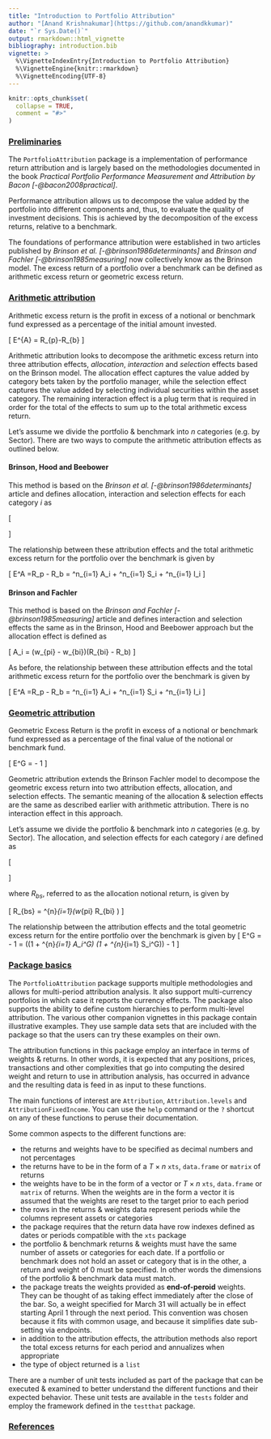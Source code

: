 ```yaml
---
title: "Introduction to Portfolio Attribution"
author: "[Anand Krishnakumar](https://github.com/anandkkumar)"
date: "`r Sys.Date()`"
output: rmarkdown::html_vignette
bibliography: introduction.bib
vignette: >
  %\VignetteIndexEntry{Introduction to Portfolio Attribution}
  %\VignetteEngine{knitr::rmarkdown}
  %\VignetteEncoding{UTF-8}
---
```


```r
knitr::opts_chunk$set(
  collapse = TRUE,
  comment = "#>"
)
```

### <ins>Preliminaries</ins>

The `PortfolioAttribution` package is a implementation of performance return attribution and is largely based on the methodologies documented in the book _Practical Portfolio Performance Measurement and Attribution by Bacon [-@bacon2008practical]_.

Performance attribution allows us to decompose the value added by the portfolio into different components and, thus, to evaluate the quality of investment decisions. This is achieved by the decomposition of the excess returns, relative to a benchmark.

The foundations of performance attribution were established in two articles published by _Brinson et al. [-@brinson1986determinants]_ and _Brinson and Fachler [-@brinson1985measuring]_ now collectively know as the Brinson model. The excess return of a portfolio over a benchmark can be defined as arithmetic excess return or geometric excess return.

### <ins>Arithmetic attribution</ins>
Arithmetic excess return is the profit in excess of a notional or benchmark fund expressed as a percentage of the initial amount invested.

\[
E^{A} = R_{p}-R_{b}
\]


Arithmetic attribution looks to decompose the arithmetic excess return into three attribution effects, _allocation_, _interaction_ and _selection_ effects based on the Brinson model. The allocation effect captures the value added by category bets taken by the portfolio manager, while the selection effect captures the value added by selecting individual securities within the asset category. The remaining interaction effect is a plug term that is required in order for the total of the effects to sum up to the total arithmetic excess return.

Let's assume we divide the portfolio & benchmark into $n$ categories (e.g. by Sector). There are two ways to compute the arithmetic attribution effects as outlined below.

#### Brinson, Hood and Beebower

This method is based on the _Brinson et al. [-@brinson1986determinants]_ article and defines allocation, interaction and selection effects for each category $i$ as

\[
  \begin{aligned}
    A_i & =(w_{pi}-w_{bi})\times R_{bi} \\
    S_i & = w_{bi}\times(R_{pi}-R_{bi}) \\
    I_i & = (w_{pi}-w_{bi})\times(R_{pi}-R_{bi})
  \end{aligned}
\]

The relationship between these attribution effects and the total arithmetic excess return for the portfolio over the benchmark is given by

\[
E^A =R_p - R_b = \sum ^n_{i=1} A_i + \sum ^n_{i=1} S_i + \sum ^n_{i=1} I_i
\]


#### Brinson and Fachler

This method is based on the _Brinson and Fachler [-@brinson1985measuring]_ article and defines interaction and selection effects the same as in the Brinson, Hood and Beebower approach but the allocation effect is defined as

\[
  A_i = (w_{pi} - w_{bi})\times (R_{bi} - R_b)
\]

As before, the relationship between these attribution effects and the total arithmetic excess return for the portfolio over the benchmark is given by

\[
E^A =R_p - R_b = \sum ^n_{i=1} A_i + \sum ^n_{i=1} S_i + \sum ^n_{i=1} I_i
\]


### <ins>Geometric attribution</ins>
Geometric Excess Return is the profit in excess of a notional or benchmark fund expressed as a percentage of the final value of the notional or benchmark fund.

\[
E^G = \frac{(1 + R_p)}{(1+ R_b)} - 1
\]


Geometric attribution extends the Brinson Fachler model to decompose the geometric excess return into two attribution effects, allocation, and selection effects. The semantic meaning of the allocation & selection effects are the same as described earlier with arithmetic attribution. There is no interaction effect in this approach.

Let's assume we divide the portfolio & benchmark into $n$ categories (e.g. by Sector). The allocation, and selection effects for each category $i$ are defined as

\[
  \begin{aligned}
    A_i^G & = (w_{pi} - w_{bi}) \times \frac{(1 + R_{bi})}{(1 + R_b)} - 1 \\
    S_i^G & = w_{pi} \times \left(\frac{(1 + R_{pi})}{(1 + R_{bi})} - 1\right) \times \frac{(1 + R_{bi})}{(1 + R_{bs})}
  \end{aligned}
\]

where $R_{bs}$, referred to as the allocation notional return, is given by

\[
R_{bs} = \sum^{n}_{i=1}\left(w_{pi} \times R_{bi} \right)
\]


The relationship between the attribution effects and the total geometric excess return for the entire portfolio over the benchmark is given by
\[
E^G = \frac{(1 + R_p)}{(1+ R_b)} - 1 = \left((1 + \sum ^{n}_{i=1} A_i^G) \times (1 + \sum ^{n}_{i=1} S_i^G)\right) - 1
\]

### <ins>Package basics</ins>

The `PortfolioAttribution` package supports multiple methodologies and allows for multi-period attribution analysis. It also support multi-currency portfolios in which case it reports the currency effects. The package also supports the ability to define custom hierarchies to perform multi-level attribution. The various other companion vignettes in this package contain illustrative examples. They use sample data sets that are included with the package so that the users can try these examples on their own.

The attribution functions in this package employ an interface in terms of weights & returns. In other words, it is expected that any positions, prices, transactions and other complexities that go into computing the desired weight and return to use in attribution analysis, has occurred in advance and the resulting data is feed in as input to these functions.

The main functions of interest are `Attribution`, `Attribution.levels` and `AttributionFixedIncome`. You can use the `help` command or the `?` shortcut on any of these functions to peruse their documentation.

Some common aspects to the different functions are:

* the returns and weights have to be specified as decimal numbers and not percentages
* the returns have to be in the form of a $T \times n$ `xts`, `data.frame` or `matrix` of returns
* the weights have to be in the form of a vector or $T \times n$ `xts`, `data.frame` or `matrix` of returns. When the weights are in the form a vector it is assumed that the weights are reset to the target prior to each period
* the rows in the returns & weights data represent periods while the columns represent assets or categories
* the package requires that the return data have row indexes defined as dates or periods compatible with the `xts` package
* the portfolio & benchmark returns & weights must have the same number of assets or categories for each date. If a portfolio or benchmark does not hold an asset or category that is in the other, a return and weight of 0 must be specified. In other words the dimensions of the portfolio & benchmark data must match.
* the package treats the weights provided as __end-of-peroid__ weights. They can be thought of as taking effect immediately after the close of the bar. So, a weight specified for March 31 will actually be in effect starting April 1 through the next period. This convention was chosen because it fits with common usage, and because it simplifies date sub-setting via endpoints.
* in addition to the attribution effects, the attribution methods also report the total excess returns for each period and annualizes when appropriate
* the type of object returned is a `list`

There are a number of unit tests included as part of the package that can be executed & examined to better understand the different functions and their expected behavior. These unit tests are available in the `tests` folder and employ the framework defined in the `testthat` package.

### <ins>References</ins>
